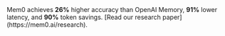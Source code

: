 <Note type="info">
  Mem0 achieves <strong>26%</strong> higher accuracy than OpenAI Memory, <strong>91%</strong> lower latency, and <strong>90%</strong> token savings. [Read our research paper](https://mem0.ai/research).
</Note>